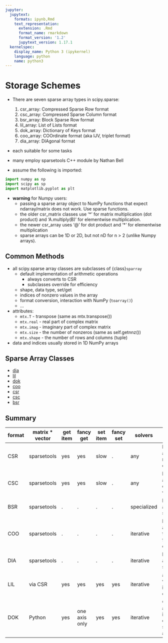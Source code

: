 ```yaml
---
jupyter:
  jupytext:
    formats: ipynb,Rmd
    text_representation:
      extension: .Rmd
      format_name: rmarkdown
      format_version: '1.2'
      jupytext_version: 1.17.1
  kernelspec:
    display_name: Python 3 (ipykernel)
    language: python
    name: python3
---
```


# Storage Schemes

- There are seven sparse array types in scipy.sparse:

  1. csr_array: Compressed Sparse Row format
  2. csc_array: Compressed Sparse Column format
  3. bsr_array: Block Sparse Row format
  4. lil_array: List of Lists format
  5. dok_array: Dictionary of Keys format
  6. coo_array: COOrdinate format (aka IJV, triplet format)
  7. dia_array: DIAgonal format

- each suitable for some tasks

- many employ sparsetools C++ module by Nathan Bell

- assume the following is imported:

```python
import numpy as np
import scipy as sp
import matplotlib.pyplot as plt
```

- **warning** for Numpy users:
  - passing a sparse array object to NumPy functions that expect
    ndarray/matrix does not work. Use sparse functions.
  - the older csr_matrix classes use '\*' for matrix multiplication (dot
    product) and 'A.multiply(B)' for elementwise multiplication.
  - the newer csr_array uses '@' for dot product and '\*' for elementwise
    multiplication
  - sparse arrays can be 1D or 2D, but not nD for n > 2 (unlike Numpy arrays).

## Common Methods

- all scipy.sparse array classes are subclasses of {class}`sparray`
  - default implementation of arithmetic operations
    - always converts to CSR
    - subclasses override for efficiency
  - shape, data type, set/get
  - indices of nonzero values in the array
  - format conversion, interaction with NumPy (`toarray()`)
  - ...
- attributes:
  - `mtx.T` - transpose (same as mtx.transpose())
  - `mtx.real` - real part of complex matrix
  - `mtx.imag` - imaginary part of complex matrix
  - `mtx.size` - the number of nonzeros (same as self.getnnz())
  - `mtx.shape` - the number of rows and columns (tuple)
- data and indices usually stored in 1D NumPy arrays

## Sparse Array Classes

* [dia](dia_array)
* [lil](lil_array)
* [dok](dok_array)
* [coo](coo_array)
* [csr](csr_array)
* [csc](csc_array)
* [bsr](bsr_array)

## Summary

| format | matrix * vector | get item | fancy get | set item | fancy set | solvers | note |
| ------ | --------------- | -------- | --------- | -------- | --------- | ------- | ---- |
| CSR | sparsetools | yes | yes | slow | . | any | has data array, fast row-wise ops |
| CSC | sparsetools | yes | yes | slow | . | any | has data array, fast column-wise ops |
| BSR | sparsetools | . | . | . | . | specialized | has data array, specialized |
| COO | sparsetools | . | . | . | . | iterative | has data array, facilitates fast conversion |
| DIA | sparsetools | . | . | . | . | iterative | has data array, specialized |
| LIL | via CSR | yes | yes | yes | yes | iterative | arithmetic via CSR, incremental construction |
| DOK | Python | yes | one axis only | yes | yes | iterative | O(1) item access, incremental construction, slow arithmetic |
